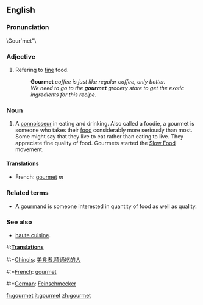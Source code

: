 ==English==
{{wikipedia}}

===Pronunciation===
\Gour`met"\ 


===Adjective===
#Refering to [[fine]] food.
#:'''Gourmet''' ''coffee is just like regular coffee, only better.''
#:''We need to go to the '''gourmet''' grocery store to get the exotic ingredients for this recipe.''

===Noun===

#A [[connoisseur]] in eating and drinking. Also called a foodie, a gourmet is someone who takes their [[food]] considerably more seriously than most. Some might say that they live to eat rather than eating to live. They appreciate fine quality of food. Gourmets started the [http://en.wikipedia.org/wiki/Slow_Food Slow Food] movement.

====Translations====
*French: [[gourmet]] ''m''

===Related terms===
*A  [[gourmand]] is someone interested in quantity of food as well as quality.

===See also===
* [[haute cuisine]].

#:'''[[Translation]]s'''
#:*[[Chinois]]: [[美食者]],[[精通吃的人]]
#:*[[French]]: [[gourmet]]
#:*[[German]]: [[Feinschmecker]]

[[fr:gourmet]]
[[it:gourmet]]
[[zh:gourmet]]